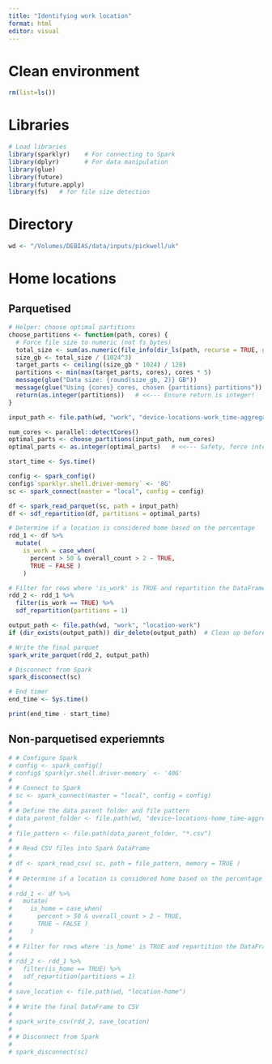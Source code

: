 ```yaml
---
title: "Identifying work location"
format: html
editor: visual
---
```


# Clean environment

```r
rm(list=ls())
```

# Libraries

```r
# Load libraries
library(sparklyr)    # For connecting to Spark
library(dplyr)       # For data manipulation
library(glue)
library(future)
library(future.apply)
library(fs)   # for file size detection
```

# Directory

```r
wd <- "/Volumes/DEBIAS/data/inputs/pickwell/uk"
```

# Home locations

## Parquetised

```r
# Helper: choose optimal partitions
choose_partitions <- function(path, cores) {
  # Force file size to numeric (not fs_bytes)
  total_size <- sum(as.numeric(file_info(dir_ls(path, recurse = TRUE, glob = "*.csv.gz"))$size))
  size_gb <- total_size / (1024^3)
  target_parts <- ceiling((size_gb * 1024) / 128)
  partitions <- min(max(target_parts, cores), cores * 5)
  message(glue("Data size: {round(size_gb, 2)} GB"))
  message(glue("Using {cores} cores, chosen {partitions} partitions"))
  return(as.integer(partitions))   # <<--- Ensure return is integer!
}

input_path <- file.path(wd, "work", "device-locations-work_time-aggregation")

num_cores <- parallel::detectCores()
optimal_parts <- choose_partitions(input_path, num_cores)
optimal_parts <- as.integer(optimal_parts)   # <<--- Safety, force integer again

start_time <- Sys.time()

config <- spark_config()
config$`sparklyr.shell.driver-memory` <- '8G'
sc <- spark_connect(master = "local", config = config)

df <- spark_read_parquet(sc, path = input_path)
df <- sdf_repartition(df, partitions = optimal_parts)

# Determine if a location is considered home based on the percentage
rdd_1 <- df %>%
  mutate(
    is_work = case_when( 
      percent > 50 & overall_count > 2 ~ TRUE,
      TRUE ~ FALSE )
    )

# Filter for rows where 'is_work' is TRUE and repartition the DataFrame
rdd_2 <- rdd_1 %>% 
  filter(is_work == TRUE) %>% 
  sdf_repartition(partitions = 1)

output_path <- file.path(wd, "work", "location-work")
if (dir_exists(output_path)) dir_delete(output_path)  # Clean up before writing

# Write the final parquet
spark_write_parquet(rdd_2, output_path)

# Disconnect from Spark
spark_disconnect(sc)

# End timer
end_time <- Sys.time()

print(end_time - start_time)

```

## Non-parquetised experiemnts

```r
# # Configure Spark
# config <- spark_config()
# config$`sparklyr.shell.driver-memory` <- '40G'
# 
# # Connect to Spark
# sc <- spark_connect(master = "local", config = config)
# 
# # Define the data parent folder and file pattern 
# data_parent_folder <- file.path(wd, "device-locations-home_time-aggregation") 
# 
# file_pattern <- file.path(data_parent_folder, "*.csv")
# 
# # Read CSV files into Spark DataFrame
# 
# df <- spark_read_csv( sc, path = file_pattern, memory = TRUE )
# 
# # Determine if a location is considered home based on the percentage
# 
# rdd_1 <- df %>%
#   mutate(
#     is_home = case_when( 
#       percent > 50 & overall_count > 2 ~ TRUE,
#       TRUE ~ FALSE )
#     )
# 
# # Filter for rows where 'is_home' is TRUE and repartition the DataFrame
# 
# rdd_2 <- rdd_1 %>% 
#   filter(is_home == TRUE) %>% 
#   sdf_repartition(partitions = 1)
# 
# save_location <- file.path(wd, "location-home")
# 
# # Write the final DataFrame to CSV
# 
# spark_write_csv(rdd_2, save_location)
# 
# # Disconnect from Spark
# 
# spark_disconnect(sc)

```
